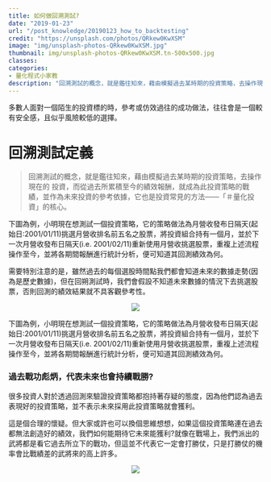 ```yaml
---
title: 如何做回溯測試?
date: "2019-01-23"
url: "/post_knowledge/20190123_how_to_backtesting"
credit: "https://unsplash.com/photos/QRkew0KwXSM"
image: "img/unsplash-photos-QRkew0KwXSM.jpg"
thumbnail: img/unsplash-photos-QRkew0KwXSM.tn-500x500.jpg
classes:
categories:
- 量化程式小家教
description: "回溯測試的概念，就是鑑往知來，藉由模擬過去某時期的投資策略，去操作現在的 投資，而從過去所累積至今的績效報酬，就成為此投資策略的戰績，並作為未來投資的參考依據，它也是投資常見的方法——「＃量化投資」的核心。"
---
```


多數人面對一個陌生的投資標的時，參考或仿效過往的成功做法，往往會是一個較有安全感，且似乎風險較低的選擇。

# 回溯測試定義

> 回溯測試的概念，就是鑑往知來，藉由模擬過去某時期的投資策略，去操作現在的 投資，而從過去所累積至今的績效報酬，就成為此投資策略的戰績，並作為未來投資的參考依據，它也是投資常見的方法——「＃量化投資」的核心。

下圖為例，小明現在想測試一個投資策略，它的策略做法為月營收發布日隔天(起始日:2001/01/11)挑選月營收排名前五名之股票，將投資組合持有一個月，並於下一次月營收發布日隔天(i.e. 2001/02/11)重新使用月營收挑選股票，重複上述流程操作至今，並將各期間報酬進行統計分析，便可知道其回測績效為何。

需要特別注意的是，雖然過去的每個選股時間點我們都會知道未來的數據走勢(因為是歷史數據)，但在回朔測試時，我們會假設不知道未來數據的情況下去挑選股票，否則回測的績效結果就不具客觀參考性。


<center>![](/post_learn/20190123_how_to_backtesting/1.png)</center>

下圖為例，小明現在想測試一個投資策略，它的策略做法為月營收發布日隔天(起始日:2001/01/11)挑選月營收排名前五名之股票，將投資組合持有一個月，並於下一次月營收發布日隔天(i.e. 2001/02/11)重新使用月營收挑選股票，重複上述流程操作至今，並將各期間報酬進行統計分析，便可知道其回測績效為何。

### 過去戰功彪炳，代表未來也會持續戰勝?

很多投資人對於透過回測來驗證投資策略都抱持著存疑的態度，因為他們認為過去表現好的投資策略，並不表示未來採用此投資策略就會獲利。

這是個合理的懷疑。但大家或許也可以換個思維想想，如果這個投資策略連在過去都無法創造好的績效，我們如何能期待它未來能獲利?就像在戰場上，我們派出的武將都是看它過去所立下的戰功，但這並不代表它一定會打勝仗，只是打勝仗的機率會比戰績差的武將來的高上許多。

<center>![](/post_learn/20190123_how_to_backtesting/2.jpg)</center>
